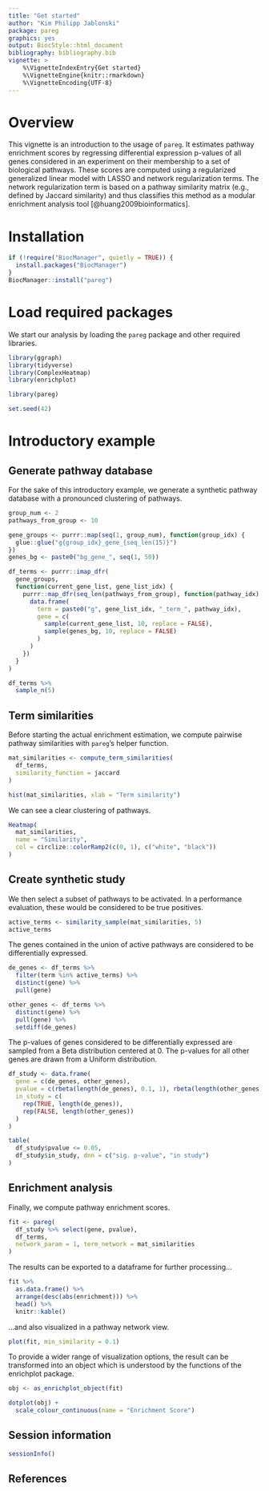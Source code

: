 ```yaml
---
title: "Get started"
author: "Kim Philipp Jablonski"
package: pareg
graphics: yes
output: BiocStyle::html_document
bibliography: bibliography.bib
vignette: >
    %\VignetteIndexEntry{Get started}
    %\VignetteEngine{knitr::rmarkdown}
    %\VignetteEncoding{UTF-8}
---
```


# Overview

This vignette is an introduction to the usage of `pareg`.
It estimates pathway enrichment scores by regressing differential expression p-values of all genes considered in an experiment on their membership to a set of biological pathways.
These scores are computed using a regularized generalized linear model with LASSO and network regularization terms.
The network regularization term is based on a pathway similarity matrix (e.g., defined by Jaccard similarity) and thus classifies this method as a modular enrichment analysis tool [@huang2009bioinformatics].

# Installation

```r
if (!require("BiocManager", quietly = TRUE)) {
  install.packages("BiocManager")
}
BiocManager::install("pareg")
```

# Load required packages

We start our analysis by loading the `pareg` package and other required libraries.

```r
library(ggraph)
library(tidyverse)
library(ComplexHeatmap)
library(enrichplot)

library(pareg)

set.seed(42)
```

# Introductory example

## Generate pathway database

For the sake of this introductory example, we generate a synthetic pathway database with a pronounced clustering of pathways.

```r
group_num <- 2
pathways_from_group <- 10

gene_groups <- purrr::map(seq(1, group_num), function(group_idx) {
  glue::glue("g{group_idx}_gene_{seq_len(15)}")
})
genes_bg <- paste0("bg_gene_", seq(1, 50))

df_terms <- purrr::imap_dfr(
  gene_groups,
  function(current_gene_list, gene_list_idx) {
    purrr::map_dfr(seq_len(pathways_from_group), function(pathway_idx) {
      data.frame(
        term = paste0("g", gene_list_idx, "_term_", pathway_idx),
        gene = c(
          sample(current_gene_list, 10, replace = FALSE),
          sample(genes_bg, 10, replace = FALSE)
        )
      )
    })
  }
)

df_terms %>%
  sample_n(5)
```

## Term similarities

Before starting the actual enrichment estimation, we compute pairwise pathway similarities with `pareg`'s helper function.

```r
mat_similarities <- compute_term_similarities(
  df_terms,
  similarity_function = jaccard
)

hist(mat_similarities, xlab = "Term similarity")
```

We can see a clear clustering of pathways.

```r
Heatmap(
  mat_similarities,
  name = "Similarity",
  col = circlize::colorRamp2(c(0, 1), c("white", "black"))
)
```

## Create synthetic study

We then select a subset of pathways to be activated.
In a performance evaluation, these would be considered to be true positives.

```r
active_terms <- similarity_sample(mat_similarities, 5)
active_terms
```

The genes contained in the union of active pathways are considered to be differentially expressed.

```r
de_genes <- df_terms %>%
  filter(term %in% active_terms) %>%
  distinct(gene) %>%
  pull(gene)

other_genes <- df_terms %>%
  distinct(gene) %>%
  pull(gene) %>%
  setdiff(de_genes)
```

The p-values of genes considered to be differentially expressed are sampled from a Beta distribution centered at $0$. The p-values for all other genes are drawn from a Uniform distribution.

```r
df_study <- data.frame(
  gene = c(de_genes, other_genes),
  pvalue = c(rbeta(length(de_genes), 0.1, 1), rbeta(length(other_genes), 1, 1)),
  in_study = c(
    rep(TRUE, length(de_genes)),
    rep(FALSE, length(other_genes))
  )
)

table(
  df_study$pvalue <= 0.05,
  df_study$in_study, dnn = c("sig. p-value", "in study")
)
```

## Enrichment analysis

Finally, we compute pathway enrichment scores.

```r
fit <- pareg(
  df_study %>% select(gene, pvalue),
  df_terms,
  network_param = 1, term_network = mat_similarities
)
```

The results can be exported to a dataframe for further processing...

```r
fit %>%
  as.data.frame() %>%
  arrange(desc(abs(enrichment))) %>%
  head() %>%
  knitr::kable()
```

...and also visualized in a pathway network view.

```r
plot(fit, min_similarity = 0.1)
```

To provide a wider range of visualization options, the result can be transformed into an object which is understood by the functions of the enrichplot package.

```r
obj <- as_enrichplot_object(fit)

dotplot(obj) +
  scale_colour_continuous(name = "Enrichment Score")
```

## Session information

```r
sessionInfo()
```

## References
